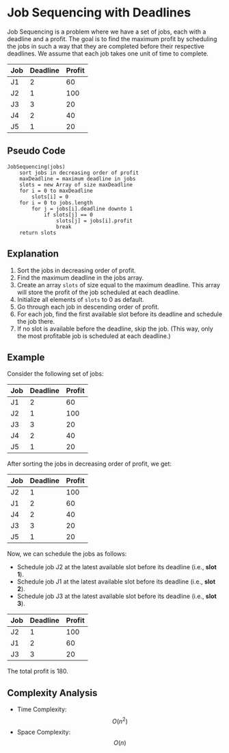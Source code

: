 # Job Sequencing with Deadlines

Job Sequencing is a problem where we have a set of jobs, each with a deadline and a profit. The goal is to find the maximum profit by scheduling the jobs in such a way that they are completed before their respective deadlines. We assume that each job takes one unit of time to complete.

<table>
    <thead>
        <tr>
            <th>Job</th>
            <th>Deadline</th>
            <th>Profit</th>
        </tr>
    </thead>
    <tbody>
        <tr>
            <td>J1</td>
            <td>2</td>
            <td>60</td>
        </tr>
        <tr>
            <td>J2</td>
            <td>1</td>
            <td>100</td>
        </tr>
        <tr>
            <td>J3</td>
            <td>3</td>
            <td>20</td>
        </tr>
        <tr>
            <td>J4</td>
            <td>2</td>
            <td>40</td>
        </tr>
        <tr>
            <td>J5</td>
            <td>1</td>
            <td>20</td>
        </tr>
    </tbody>
</table>

## Pseudo Code

```plaintext
JobSequencing(jobs)
    sort jobs in decreasing order of profit
    maxDeadline = maximum deadline in jobs
    slots = new Array of size maxDeadline
    for i = 0 to maxDeadline
        slots[i] = 0
    for i = 0 to jobs.length
        for j = jobs[i].deadline downto 1
            if slots[j] == 0
                slots[j] = jobs[i].profit
                break
    return slots
```

## Explanation

1. Sort the jobs in decreasing order of profit.
2. Find the maximum deadline in the jobs array.
3. Create an array `slots` of size equal to the maximum deadline. This array will store the profit of the job scheduled at each deadline.
4. Initialize all elements of `slots` to 0 as default.
5. Go through each job in descending order of profit.
6. For each job, find the first available slot before its deadline and schedule the job there.
7. If no slot is available before the deadline, skip the job. (This way, only the most profitable job is scheduled at each deadline.)

## Example

Consider the following set of jobs:

<table>
    <thead>
        <tr>
            <th>Job</th>
            <th>Deadline</th>
            <th>Profit</th>
        </tr>
    </thead>
    <tbody>
        <tr>
            <td>J1</td>
            <td>2</td>
            <td>60</td>
        </tr>
        <tr>
            <td>J2</td>
            <td>1</td>
            <td>100</td>
        </tr>
        <tr>
            <td>J3</td>
            <td>3</td>
            <td>20</td>
        </tr>
        <tr>
            <td>J4</td>
            <td>2</td>
            <td>40</td>
        </tr>
        <tr>
            <td>J5</td>
            <td>1</td>
            <td>20</td>
        </tr>
    </tbody>
</table>

After sorting the jobs in decreasing order of profit, we get:

<table>
    <thead>
        <tr>
            <th>Job</th>
            <th>Deadline</th>
            <th>Profit</th>
        </tr>
    </thead>
    <tbody>
        <tr>
            <td>J2</td>
            <td>1</td>
            <td>100</td>
        </tr>
        <tr>
            <td>J1</td>
            <td>2</td>
            <td>60</td>
        </tr>
        <tr>
            <td>J4</td>
            <td>2</td>
            <td>40</td>
        </tr>
        <tr>
            <td>J3</td>
            <td>3</td>
            <td>20</td>
        </tr>
        <tr>
            <td>J5</td>
            <td>1</td>
            <td>20</td>
        </tr>
    </tbody>
</table>

Now, we can schedule the jobs as follows:

-   Schedule job J2 at the latest available slot before its deadline (i.e., **slot 1**).
-   Schedule job J1 at the latest available slot before its deadline (i.e., **slot 2**).
-   Schedule job J3 at the latest available slot before its deadline (i.e., **slot 3**).

<table>
    <thead>
        <tr>
            <th>Job</th>
            <th>Deadline</th>
            <th>Profit</th>
        </tr>
    </thead>
    <tbody>
        <tr>
            <td>J2</td>
            <td>1</td>
            <td>100</td>
        </tr>
        <tr>
            <td>J1</td>
            <td>2</td>
            <td>60</td>
        </tr>
        <tr>
            <td>J3</td>
            <td>3</td>
            <td>20</td>
        </tr>
    </tbody>
</table>

The total profit is 180.

## Complexity Analysis

-   Time Complexity: $$O(n^2)$$
-   Space Complexity: $$O(n)$$
